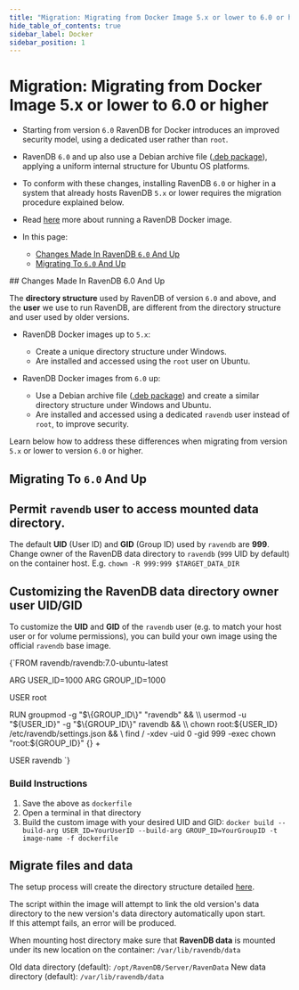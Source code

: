 ```yaml
---
title: "Migration: Migrating from Docker Image 5.x or lower to 6.0 or higher"
hide_table_of_contents: true
sidebar_label: Docker
sidebar_position: 1
---
```



# Migration: Migrating from Docker Image 5.x or lower to 6.0 or higher
<Admonition type="note" title="">

* Starting from version `6.0` RavenDB for Docker introduces an 
  improved security model, using a dedicated user rather than `root`.  
* RavenDB `6.0` and up also use a Debian archive file 
  ([.deb package](../../start/installation/gnu-linux/deb.mdx)), 
  applying a uniform internal structure for Ubuntu OS platforms.  
* To conform with these changes, installing RavenDB `6.0` or higher 
  in a system that already hosts RavenDB `5.x` or lower requires 
  the migration procedure explained below.  
* Read [here](../../start/containers/image-usage.mdx) more about running a RavenDB Docker image.  

* In this page:  
  * [Changes Made In RavenDB `6.0` And Up](../../migration/server/docker.mdx#changes-made-in-ravendb-60-and-up)  
  * [Migrating To `6.0` And Up](../../migration/server/docker.mdx#migrating-to-60-and-up)  

</Admonition>
## Changes Made In RavenDB 6.0 And Up  

The **directory structure** used by RavenDB of version `6.0` 
and above, and the **user** we use to run RavenDB, are different 
from the directory structure and user used by older versions.  

* RavenDB Docker images up to `5.x`:  
   * Create a unique directory structure under Windows.  
   * Are installed and accessed using the `root` user on Ubuntu.  

* RavenDB Docker images from `6.0` up:  
   * Use a Debian archive file ([.deb package](../../start/installation/gnu-linux/deb.mdx)) 
     and create a similar directory structure under Windows and Ubuntu.  
   * Are installed and accessed using a dedicated `ravendb` user 
     instead of `root`, to improve security.  

Learn below how to address these differences when migrating 
from version `5.x` or lower to version `6.0` or higher.  



## Migrating To `6.0` And Up  

## Permit `ravendb` user to access mounted data directory.  

The default **UID** (User ID) and **GID** (Group ID) 
used by `ravendb` are **999**.  
Change owner of the RavenDB data directory to `ravendb` (`999` UID by default) on the container host.
E.g. `chown -R 999:999 $TARGET_DATA_DIR`

## Customizing the RavenDB data directory owner user UID/GID 

To customize the **UID** and **GID** of the `ravendb` user (e.g. to match your host user or for volume permissions), you can build your own image using the official `ravendb` base image. 

<TabItem value="csharp" label="csharp">
<CodeBlock language="csharp">
{`FROM ravendb/ravendb:7.0-ubuntu-latest

ARG USER_ID=1000
ARG GROUP_ID=1000

USER root

RUN groupmod -g "$\{GROUP_ID\}" "ravendb" && \\
usermod  -u "$\{USER_ID\}" -g "$\{GROUP_ID\}" ravendb && \\
chown root:$\{USER_ID\} /etc/ravendb/settings.json && \\
find / -xdev -uid 0 -gid 999 -exec chown "root:$\{GROUP_ID\}" \{\} +


USER ravendb
`}
</CodeBlock>
</TabItem>

### Build Instructions 

1. Save the above as `dockerfile` 
2. Open a terminal in that directory 
3. Build the custom image with your desired UID and GID: `docker build --build-arg USER_ID=YourUserID --build-arg GROUP_ID=YourGroupID -t image-name -f dockerfile`

## Migrate files and data  

The setup process will create the directory structure detailed 
[here](../../start/installation/gnu-linux/deb.mdx#file-system-locations).  
  
The script within the image will attempt to link the old version's 
data directory to the new version's data directory automatically upon start.  
If this attempt fails, an error will be produced.  

When mounting host directory make sure that **RavenDB data** is mounted under its new 
location on the container: `/var/lib/ravendb/data`  

Old data directory (default): `/opt/RavenDB/Server/RavenData`
New data directory (default): `/var/lib/ravendb/data`



